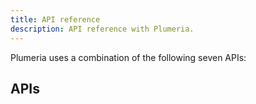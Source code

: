 ```yaml
---
title: API reference
description: API reference with Plumeria.
---
```


Plumeria uses a combination of the following seven APIs:

## APIs

<Cards>
  <Card
    href="/docs/api-reference/create"
    title="Guide create"
    description="Styling how to write create"
  />
  <Card
    href="/docs/api-reference/props"
    title="Guide props"
    description="Example how to use props"
  />
  <Card
    href="/docs/api-reference/keyframes"
    title="Guide keyframes"
    description="Learn how to write keyframes"
  />
  <Card
    href="/docs/api-reference/viewTransition"
    title="Guide viewTransition"
    description="Learn how to write viewTransition"
  />
    <Card
    href="/docs/api-reference/defineConsts"
    title="Guide defineConsts"
    description="Learn how to write defineConsts"
  />
  <Card
    href="/docs/api-reference/defineTokens"
    title="Guide defineTokens"
    description="Learn how to write defineTokens"
  />
    <Card
    href="/docs/api-reference/rx"
    title="Guide rx"
    description="Learn how to use rx"
  />
</Cards>

